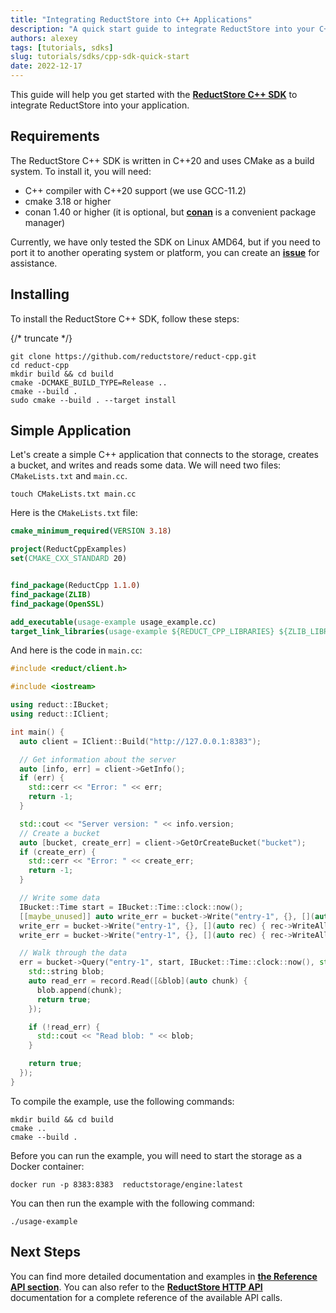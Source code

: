 ```yaml
---
title: "Integrating ReductStore into C++ Applications"
description: "A quick start guide to integrate ReductStore into your C++ application by using the ReductStore C++ SDK."
authors: alexey
tags: [tutorials, sdks]
slug: tutorials/sdks/cpp-sdk-quick-start
date: 2022-12-17
---
```


This guide will help you get started with the [**ReductStore C++ SDK**](https://github.com/reductstore/reduct-cpp) to integrate ReductStore into your application.

## Requirements

The ReductStore C++ SDK is written in C++20 and uses CMake as a build system. To install it, you will need:

* C++ compiler with C++20 support (we use GCC-11.2)
* cmake 3.18 or higher
* conan 1.40 or higher (it is optional, but [**conan**](https://conan.io) is a convenient package manager)

Currently, we have only tested the SDK on Linux AMD64, but if you need to port it to another
operating system or platform, you can create an [**issue**](https://github.com/reductstore/reduct-cpp/issues/new/choose)
for assistance.

## Installing

To install the ReductStore C++ SDK, follow these steps:

{/* truncate */}

```
git clone https://github.com/reductstore/reduct-cpp.git
cd reduct-cpp
mkdir build && cd build
cmake -DCMAKE_BUILD_TYPE=Release ..
cmake --build .
sudo cmake --build . --target install
```

## Simple Application

Let's create a simple C++ application that connects to the storage, creates a bucket, and writes and reads some data. We
will need two files: `CMakeLists.txt` and `main.cc`.

```
touch CMakeLists.txt main.cc
```

Here is the `CMakeLists.txt` file:

```cmake
cmake_minimum_required(VERSION 3.18)

project(ReductCppExamples)
set(CMAKE_CXX_STANDARD 20)


find_package(ReductCpp 1.1.0)
find_package(ZLIB)
find_package(OpenSSL)

add_executable(usage-example usage_example.cc)
target_link_libraries(usage-example ${REDUCT_CPP_LIBRARIES} ${ZLIB_LIBRARIES} OpenSSL::SSL OpenSSL::Crypto)

```

And here is the code in `main.cc`:

```cpp
#include <reduct/client.h>

#include <iostream>

using reduct::IBucket;
using reduct::IClient;

int main() {
  auto client = IClient::Build("http://127.0.0.1:8383");

  // Get information about the server
  auto [info, err] = client->GetInfo();
  if (err) {
    std::cerr << "Error: " << err;
    return -1;
  }

  std::cout << "Server version: " << info.version;
  // Create a bucket
  auto [bucket, create_err] = client->GetOrCreateBucket("bucket");
  if (create_err) {
    std::cerr << "Error: " << create_err;
    return -1;
  }

  // Write some data
  IBucket::Time start = IBucket::Time::clock::now();
  [[maybe_unused]] auto write_err = bucket->Write("entry-1", {}, [](auto rec) { rec->WriteAll("some_data1"); });
  write_err = bucket->Write("entry-1", {}, [](auto rec) { rec->WriteAll("some_data2"); });
  write_err = bucket->Write("entry-1", {}, [](auto rec) { rec->WriteAll("some_data3"); });

  // Walk through the data
  err = bucket->Query("entry-1", start, IBucket::Time::clock::now(), std::nullopt, [](auto&& record) {
    std::string blob;
    auto read_err = record.Read([&blob](auto chunk) {
      blob.append(chunk);
      return true;
    });

    if (!read_err) {
      std::cout << "Read blob: " << blob;
    }

    return true;
  });
}


```

To compile the example, use the following commands:

```
mkdir build && cd build
cmake ..
cmake --build .
```

Before you can run the example, you will need to start the storage as a Docker container:

```
docker run -p 8383:8383  reductstorage/engine:latest
```

You can then run the example with the following command:

```
./usage-example
```

## Next Steps

You can find more detailed documentation and examples
in [**the Reference API section**](https://cpp.reduct.store/en/latest/docs/api_reference/). You can also
refer to the [**ReductStore HTTP API**](/docs/http-api) documentation for a complete reference
of the available API calls.
